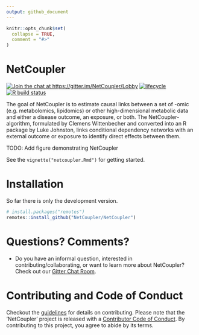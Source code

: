 ```yaml
---
output: github_document
---
```


<!-- README.md is generated from README.Rmd. Please edit that file -->

```r
knitr::opts_chunk$set(
  collapse = TRUE,
  comment = "#>"
)
```

# NetCoupler

<!-- badges: start -->
[![Join the chat at https://gitter.im/NetCoupler/Lobby](https://badges.gitter.im/NetCoupler/Lobby.svg)](https://gitter.im/NetCoupler/Lobby)
[![lifecycle](https://img.shields.io/badge/lifecycle-experimental-orange.svg)](https://www.tidyverse.org/lifecycle/#experimental)
[![R build status](https://github.com/NetCoupler/NetCoupler/workflows/R-CMD-check/badge.svg)](https://github.com/NetCoupler/NetCoupler/actions)
<!-- badges: end -->

The goal of NetCoupler is to estimate causal links between a set of -omic (e.g.
metabolomics, lipidomics) or other high-dimensional metabolic data and either a
disease outcome, an exposure, or both. The NetCoupler-algorithm, formulated by
Clemens Wittenbecher and converted into an R package by Luke Johnston, links
conditional dependency networks with an external outcome or exposure to identify
direct effects between them.

TODO: Add figure demonstrating NetCoupler

See the `vignette("netcoupler.Rmd")` for getting started.

# Installation

So far there is only the development version.

```r
# install.packages("remotes")
remotes::install_github("NetCoupler/NetCoupler")
```

# Questions? Comments?

- Do you have an informal question, interested in contributing/collaborating, or
want to learn more about NetCoupler? Check out our 
[Gitter Chat Room](https://gitter.im/NetCoupler/Lobby).

# Contributing and Code of Conduct

Checkout the [guidelines](.github/CONTRIBUTING.md) for details on contributing.
Please note that the 'NetCoupler' project is released with a
[Contributor Code of Conduct](CODE_OF_CONDUCT.md).
By contributing to this project, you agree to abide by its terms.
